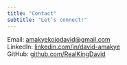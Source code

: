 ```yaml
---
title: "Contact"
subtitle: "Let’s connect!"
--- 
```

Email: [amakyekojodavid@gmail.com](mailto:amakyekojodavid@gmail.com)  
LinkedIn: [linkedin.com/in/david-amakye](https://linkedin.com/in/david-amakye)  
GitHub: [github.com/RealKingDavid](https://github.com/RealKingDavid)

